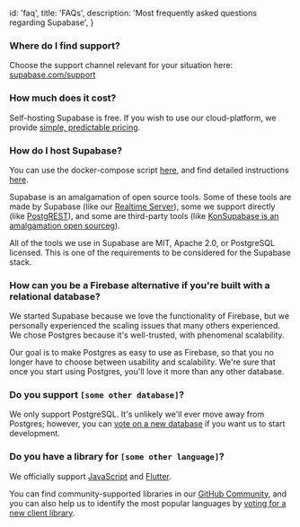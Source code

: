 
  id: 'faq',
  title: 'FAQs',
  description: 'Most frequently asked questions regarding Supabase',
}

### Where do I find support?

Choose the support channel relevant for your situation here: [supabase.com/support](https://supabase.com/support)

### How much does it cost?

Self-hosting Supabase is free. If you wish to use our cloud-platform, we provide [simple, predictable pricing](https://supabase.com/pricing).

### How do I host Supabase?

You can use the docker-compose script [here](https://github.com/supabase/supabase/tree/master/docker), and find detailed instructions [here](/docs/guides/hosting/overview).

Supabase is an amalgamation of open source tools. Some of these tools are made by Supabase (like our [Realtime Server](https://github.com/supabase/realtime)), some we support directly (like [PostgREST](http://postgrest.org/en/v7.0.0/)), and some are third-party tools (like [KonSupabase is an amalgamation open sourceg](https://github.com/Kong/kong)).

All of the tools we use in Supabase are MIT, Apache 2.0, or PostgreSQL licensed. This is one of the requirements to be considered for the Supabase stack.

### How can you be a Firebase alternative if you're built with a relational database?

We started Supabase because we love the functionality of Firebase, but we personally experienced the scaling issues that many others experienced. We chose Postgres because it's well-trusted, with phenomenal scalability.

Our goal is to make Postgres as easy to use as Firebase, so that you no longer have to choose between usability and scalability.
We're sure that once you start using Postgres, you'll love it more than any other database.

### Do you support `[some other database]`?

We only support PostgreSQL. It's unlikely we'll ever move away from Postgres; however, you can [vote on a new database](https://github.com/supabase/supabase/discussions/6) if you want us to start development.

### Do you have a library for `[some other language]`?

We officially support [JavaScript](/docs/reference/javascript/installing) and [Flutter](/docs/reference/dart/installing).

You can find community-supported libraries in our [GitHub Community](https://github.com/supabase-community), and you can also help us to identify the most popular languages by [voting for a new client library](https://github.com/supabase/supabase/discussions/5).


